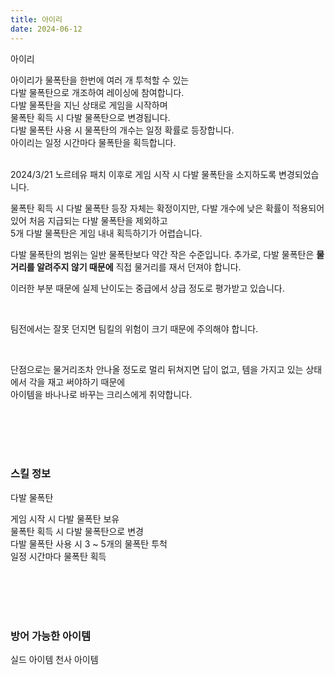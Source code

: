 ```yaml
---
title: 아이리
date: 2024-06-12
---
```


<Sprite className="character" backgroundPosition="-320px -1403px">아이리</Sprite>

<Bq>아이리가 물폭탄을 한번에 여러 개 투척할 수 있는 <br/>
다발 물폭탄으로 개조하여 레이싱에 참여합니다.<br/>
다발 물폭탄을 지닌 상태로 게임을 시작하며<br/>
물폭탄 획득 시 다발 물폭탄으로 변경됩니다.<br/>
다발 물폭탄 사용 시 물폭탄의 개수는 일정 확률로 등장합니다. <br/>
아이리는 일정 시간마다 물폭탄을 획득합니다.<br/><br/>
<Link target="_blank" href="https://kartdrift.nexon.com/kartdrift/ko/news/update/view?threadId=2527539">2024/3/21 노르테유 패치</Link> 이후로 게임 시작 시 다발 물폭탄을 소지하도록 변경되었습니다.</Bq>

물폭탄 획득 시 다발 물폭탄 등장 자체는 확정이지만, 다발 개수에 낮은 확률이 적용되어 있어 처음 지급되는 다발 물폭탄을 제외하고 <br/>
5개 다발 물폭탄은 게임 내내 획득하기가 어렵습니다. <br/>

다발 물폭탄의 범위는 일반 물폭탄보다 약간 작은 수준입니다. 추가로, 다발 물폭탄은 **물거리를 알려주지 않기 때문에** 직접 물거리를 재서 던져야 합니다. <br/>

이러한 부분 때문에 실제 난이도는 중급에서 상급 정도로 평가받고 있습니다.

<br/>

팀전에서는 잘못 던지면 팀킬의 위험이 크기 때문에 주의해야 합니다.

<br/>

단점으로는 물거리조차 안나올 정도로 멀리 뒤쳐지면 답이 없고, 템을 가지고 있는 상태에서 각을 재고 써야하기 때문에 <br/> 
아이템을 바나나로 바꾸는 크리스에게 취약합니다.

<br/><br/><br/><br/>

### 스킬 정보

<Sprite className="skill" backgroundPosition="-280px -460px">다발 물폭탄</Sprite>

<Info diffText="초보자 추천" titleText="다발 물폭탄" tagText="패시브"/>

<Bq>게임 시작 시 다발 물폭탄 보유 <br/>
물폭탄 획득 시 다발 물폭탄으로 변경<br/>
다발 물폭탄 사용 시 3 ~ 5개의 물폭탄 투척<br/>
일정 시간마다 물폭탄 획득</Bq>

<TagList title="재사용 대기시간 및 물폭탄 5개 등장 확률">
    <Tag name="일반" text1="42초 / 19%"/>
    <Tag name="고급" text1="40초 / 20%"/>
    <Tag name="희귀" text1="38초 / 21%"/>
    <Tag name="영웅" text1="36초 / 22%"/>
    <Tag name="전설" text1="34초 / 23%"/>
</TagList>

<br/><br/><br/><br/>

### 방어 가능한 아이템

<Division className="mdFlex mdCg">
    <Sprite className="item" backgroundPosition="-244px -165px">실드 아이템</Sprite>
    <Sprite className="item" backgroundPosition="-87px -13px">천사 아이템</Sprite>
</Division>